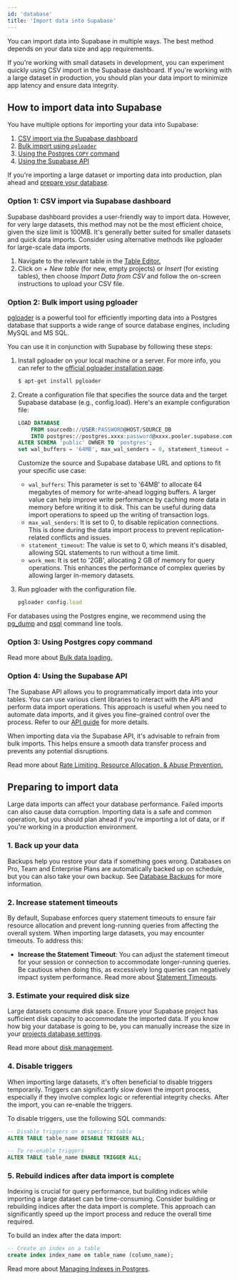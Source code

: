 ```yaml
---
id: 'database'
title: 'Import data into Supabase'
---
```


You can import data into Supabase in multiple ways. The best method depends on your data size and app requirements.

If you're working with small datasets in development, you can experiment quickly using CSV import in the Supabase dashboard. If you're working with a large dataset in production, you should plan your data import to minimize app latency and ensure data integrity.

## How to import data into Supabase

You have multiple options for importing your data into Supabase:

1. [CSV import via the Supabase dashboard](#option-1-csv-import-via-supabase-dashboard)
2. [Bulk import using `pgloader`](#option-2-bulk-import-using-pgloader)
3. [Using the Postgres `COPY` command](#option-3-using-postgres-copy-command)
4. [Using the Supabase API](#option-4-using-the-supabase-api)

<Admonition type="tip">

If you're importing a large dataset or importing data into production, plan ahead and [prepare your database](#preparing-to-import-data).

</Admonition>

### Option 1: CSV import via Supabase dashboard

Supabase dashboard provides a user-friendly way to import data. However, for very large datasets, this method may not be the most efficient choice, given the size limit is 100MB. It's generally better suited for smaller datasets and quick data imports. Consider using alternative methods like pgloader for large-scale data imports.

1. Navigate to the relevant table in the [Table Editor.](/dashboard/project/_/editor)
2. Click on _+ New table_ (for new, empty projects) or _Insert_ (for existing tables), then choose _Import Data from CSV_ and follow the on-screen instructions to upload your CSV file.

### Option 2: Bulk import using pgloader

[pgloader](https://pgloader.io/) is a powerful tool for efficiently importing data into a Postgres database that supports a wide range of source database engines, including MySQL and MS SQL.

You can use it in conjunction with Supabase by following these steps:

1. Install pgloader on your local machine or a server. For more info, you can refer to the [official pgloader installation page](https://pgloader.readthedocs.io/en/latest/install.html).

   ```bash
   $ apt-get install pgloader
   ```

2. Create a configuration file that specifies the source data and the target Supabase database (e.g., config.load).
   Here's an example configuration file:

   ```sql
   LOAD DATABASE
       FROM sourcedb://USER:PASSWORD@HOST/SOURCE_DB
       INTO postgres://postgres.xxxx:password@xxxx.pooler.supabase.com:6543/postgres
   ALTER SCHEMA 'public' OWNER TO 'postgres';
   set wal_buffers = '64MB', max_wal_senders = 0, statement_timeout = 0, work_mem to '2GB';
   ```

   Customize the source and Supabase database URL and options to fit your specific use case:

   - `wal_buffers`: This parameter is set to '64MB' to allocate 64 megabytes of memory for write-ahead logging buffers. A larger value can help improve write performance by caching more data in memory before writing it to disk. This can be useful during data import operations to speed up the writing of transaction logs.
   - `max_wal_senders`: It is set to 0, to disable replication connections. This is done during the data import process to prevent replication-related conflicts and issues.
   - `statement_timeout`: The value is set to 0, which means it's disabled, allowing SQL statements to run without a time limit.
   - `work_mem`: It is set to '2GB', allocating 2 GB of memory for query operations. This enhances the performance of complex queries by allowing larger in-memory datasets.

3. Run pgloader with the configuration file.
   ```jsx
   pgloader config.load
   ```

For databases using the Postgres engine, we recommend using the [pg_dump](https://www.postgresql.org/docs/current/app-pgdump.html) and [psql](https://www.postgresql.org/docs/current/app-psql.html) command line tools.

### Option 3: Using Postgres copy command

Read more about [Bulk data loading.](/docs/guides/database/tables#bulk-data-loading)

### Option 4: Using the Supabase API

The Supabase API allows you to programmatically import data into your tables. You can use various client libraries to interact with the API and perform data import operations. This approach is useful when you need to automate data imports, and it gives you fine-grained control over the process. Refer to our [API guide](/docs/guides/api) for more details.

<Admonition type="note">

When importing data via the Supabase API, it's advisable to refrain from bulk imports. This helps ensure a smooth data transfer process and prevents any potential disruptions.

Read more about [Rate Limiting, Resource Allocation, & Abuse Prevention.](/docs/guides/platform/going-into-prod#rate-limiting-resource-allocation--abuse-prevention)

</Admonition>

## Preparing to import data

Large data imports can affect your database performance. Failed imports can also cause data corruption. Importing data is a safe and common operation, but you should plan ahead if you're importing a lot of data, or if you're working in a production environment.

### 1. Back up your data

Backups help you restore your data if something goes wrong. Databases on Pro, Team and Enterprise Plans are automatically backed up on schedule, but you can also take your own backup. See [Database Backups](/docs/guides/platform/backups) for more information.

### 2. Increase statement timeouts

By default, Supabase enforces query statement timeouts to ensure fair resource allocation and prevent long-running queries from affecting the overall system. When importing large datasets, you may encounter timeouts. To address this:

- **Increase the Statement Timeout**: You can adjust the statement timeout for your session or connection to accommodate longer-running queries. Be cautious when doing this, as excessively long queries can negatively impact system performance. Read more about [Statement Timeouts](/docs/guides/database/postgres/configuration).

### 3. Estimate your required disk size

Large datasets consume disk space. Ensure your Supabase project has sufficient disk capacity to accommodate the imported data. If you know how big your database is going to be, you can manually increase the size in your [projects database settings](/dashboard/project/_/database/settings).

Read more about [disk management](/docs/guides/platform/database-size#disk-management).

### 4. Disable triggers

When importing large datasets, it's often beneficial to disable triggers temporarily. Triggers can significantly slow down the import process, especially if they involve complex logic or referential integrity checks. After the import, you can re-enable the triggers.

To disable triggers, use the following SQL commands:

```sql
-- Disable triggers on a specific table
ALTER TABLE table_name DISABLE TRIGGER ALL;

-- To re-enable triggers
ALTER TABLE table_name ENABLE TRIGGER ALL;
```

### 5. Rebuild indices after data import is complete

Indexing is crucial for query performance, but building indices while importing a large dataset can be time-consuming. Consider building or rebuilding indices after the data import is complete. This approach can significantly speed up the import process and reduce the overall time required.

To build an index after the data import:

```sql
-- Create an index on a table
create index index_name on table_name (column_name);
```

Read more about [Managing Indexes in Postgres](/docs/guides/database/postgres/indexes).
